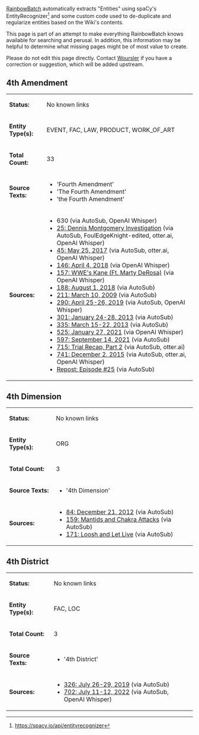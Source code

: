 [[User:RainbowBatch | RainbowBatch]] automatically extracts "Entities" using spaCy's EntityRecognizer<ref>https://spacy.io/api/entityrecognizer</ref> and some custom code used to de-duplicate and regularize entities based on the Wiki's contents.

This page is part of an attempt to make everything RainbowBatch knows available for searching and perusal. In addition, this information may be helpful to determine what missing pages might be of most value to create.

Please do not edit this page directly. Contact [[User:Woursler | Woursler]] if you have a correction or suggestion, which will be added upstream.

==4th Amendment==
{| class="fandom-table"
|'''Status:'''
|No known links
|-
|'''Entity Type(s):'''
|EVENT, FAC, LAW, PRODUCT, WORK_OF_ART
|-
|'''Total Count:'''
|33
|-
|'''Source Texts:'''
|

*'Fourth Amendment'
*'The Fourth Amendment'
*'the Fourth Amendment'

|-
|'''Sources:'''
|

*630 (via AutoSub, OpenAI Whisper)
*[[25: Dennis Montgomery Investigation]] (via AutoSub, FoulEdgeKnight-edited, otter.ai, OpenAI Whisper)
*[[45: May 25, 2017]] (via AutoSub, otter.ai, OpenAI Whisper)
*[[146: April 4, 2018]] (via OpenAI Whisper)
*[[157: WWE's Kane (Ft. Marty DeRosa)]] (via OpenAI Whisper)
*[[188: August 1, 2018]] (via AutoSub)
*[[211: March 10, 2009]] (via AutoSub)
*[[290: April 25-26, 2019]] (via AutoSub, OpenAI Whisper)
*[[301: January 24-28, 2013]] (via AutoSub)
*[[335: March 15-22, 2013]] (via AutoSub)
*[[525: January 27, 2021]] (via OpenAI Whisper)
*[[597: September 14, 2021]] (via AutoSub)
*[[715: Trial Recap, Part 2]] (via AutoSub, otter.ai)
*[[741: December 2, 2015]] (via AutoSub, otter.ai, OpenAI Whisper)
*[[Repost: Episode 25|Repost: Episode #25]] (via AutoSub)

|}

==4th Dimension==
{| class="fandom-table"
|'''Status:'''
|No known links
|-
|'''Entity Type(s):'''
|ORG
|-
|'''Total Count:'''
|3
|-
|'''Source Texts:'''
|

*'4th Dimension'

|-
|'''Sources:'''
|

*[[84: December 21, 2012]] (via AutoSub)
*[[159: Mantids and Chakra Attacks]] (via AutoSub)
*[[171: Loosh and Let Live]] (via AutoSub)

|}

==4th District==
{| class="fandom-table"
|'''Status:'''
|No known links
|-
|'''Entity Type(s):'''
|FAC, LOC
|-
|'''Total Count:'''
|3
|-
|'''Source Texts:'''
|

*'4th District'

|-
|'''Sources:'''
|

*[[326: July 26-29, 2019]] (via AutoSub)
*[[702: July 11-12, 2022]] (via AutoSub, OpenAI Whisper)

|}
